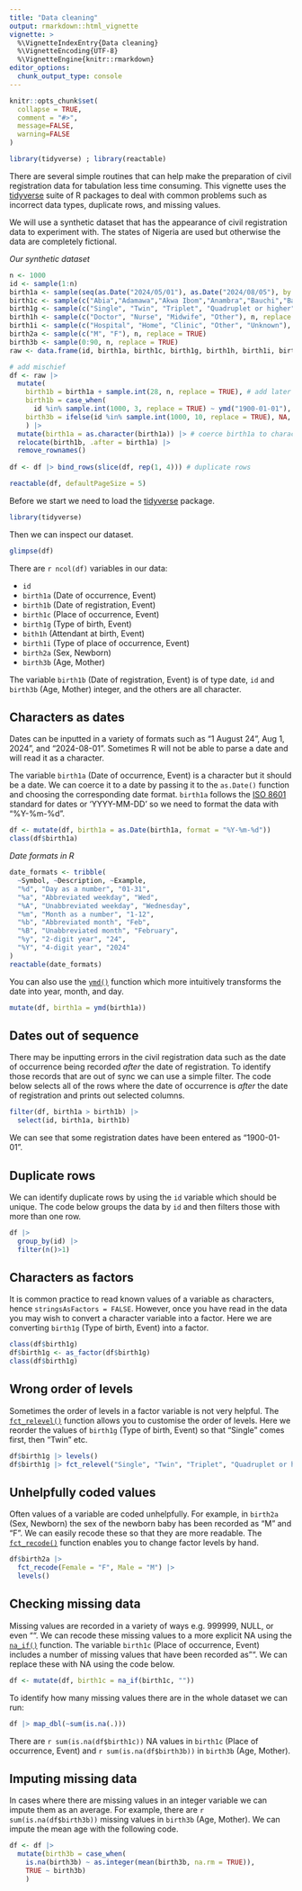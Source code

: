 ```yaml
---
title: "Data cleaning"
output: rmarkdown::html_vignette
vignette: >
  %\VignetteIndexEntry{Data cleaning}
  %\VignetteEncoding{UTF-8}
  %\VignetteEngine{knitr::rmarkdown}
editor_options: 
  chunk_output_type: console
---
```


```r
knitr::opts_chunk$set(
  collapse = TRUE,
  comment = "#>",
  message=FALSE, 
  warning=FALSE
)
```

```r
library(tidyverse) ; library(reactable)
```

There are several simple routines that can help make the preparation of civil registration data for tabulation less time consuming. This vignette uses the [tidyverse](https://www.tidyverse.org/) suite of R packages to deal with common problems such as incorrect data types, duplicate rows, and missing values.

We will use a synthetic dataset that has the appearance of civil registration data to experiment with. The states of Nigeria are used but otherwise the data are completely fictional.

*Our synthetic dataset*
```r
n <- 1000
id <- sample(1:n)
birth1a <- sample(seq(as.Date("2024/05/01"), as.Date("2024/08/05"), by = "day"), n, replace = TRUE)
birth1c <- sample(c("Abia","Adamawa","Akwa Ibom","Anambra","Bauchi","Bayelsa","Benue","Borno","Cross River","Delta","Ebonyi","Edo","Ekiti","Enugu","Federal Capital Territory","Gombe","Imo","Jigawa" ,"Kaduna","Kano","Katsina","Kebbi","Kogi","Kwara","Lagos","Nassarawa","Niger","Ogun","Ondo","Osun","Oyo","Plateau","Rivers","Sokoto","Taraba","Yobe","Zamfara", ""), n, replace = TRUE)
birth1g <- sample(c("Single", "Twin", "Triplet", "Quadruplet or higher"), n, replace = TRUE)
birth1h <- sample(c("Doctor", "Nurse", "Midwife", "Other"), n, replace = TRUE)
birth1i <- sample(c("Hospital", "Home", "Clinic", "Other", "Unknown"), n, replace = TRUE)
birth2a <- sample(c("M", "F"), n, replace = TRUE)
birth3b <- sample(0:90, n, replace = TRUE)
raw <- data.frame(id, birth1a, birth1c, birth1g, birth1h, birth1i, birth2a, birth3b)

# add mischief
df <- raw |>
  mutate(
    birth1b = birth1a + sample.int(28, n, replace = TRUE), # add later registration date
    birth1b = case_when(
      id %in% sample.int(1000, 3, replace = TRUE) ~ ymd("1900-01-01"), TRUE ~ birth1b), # add incorrect date
    birth3b = ifelse(id %in% sample.int(1000, 10, replace = TRUE), NA, birth3b) # add some missing values
    ) |>
  mutate(birth1a = as.character(birth1a)) |> # coerce birth1a to character
  relocate(birth1b, .after = birth1a) |>
  remove_rownames()
  
df <- df |> bind_rows(slice(df, rep(1, 4))) # duplicate rows

reactable(df, defaultPageSize = 5)
```

Before we start we need to load the [tidyverse](https://www.tidyverse.org/) package.
```r
library(tidyverse)
```

Then we can inspect our dataset. 
```r
glimpse(df)
```

There are `r ncol(df)` variables in our data:

- `id`
- `birth1a` (Date of occurrence, Event)
- `birth1b` (Date of registration, Event)
- `birth1c` (Place of occurrence, Event)
- `birth1g` (Type of birth, Event)
- `bith1h`  (Attendant at birth, Event)
- `birth1i` (Type of place of occurrence, Event)
- `birth2a` (Sex, Newborn)
- `birth3b` (Age, Mother)

The variable `birth1b` (Date of registration, Event) is of type date, `id` and `birth3b` (Age, Mother) integer, and the others are all character.

## Characters as dates
Dates can be inputted in a variety of formats such as "1 August 24", Aug 1, 2024", and "2024-08-01". Sometimes R will not be able to parse a date and will read it as a character. 

The variable `birth1a` (Date of occurrence, Event) is a character but it should be a date. We can coerce it to a date by passing it to the `as.Date()` function and choosing the corresponding date format. `birth1a` follows the [ISO 8601](https://www.iso.org/iso-8601-date-and-time-format.html) standard for dates or 'YYYY-MM-DD' so we need to format the data with "%Y-%m-%d". 

```r
df <- mutate(df, birth1a = as.Date(birth1a, format = "%Y-%m-%d"))
class(df$birth1a)
```

*Date formats in R*

```r
date_formats <- tribble(
  ~Symbol, ~Description, ~Example,
  "%d", "Day as a number", "01-31",
  "%a", "Abbreviated weekday", "Wed",
  "%A", "Unabbreviated weekday", "Wednesday",
  "%m", "Month as a number", "1-12",
  "%b", "Abbreviated month", "Feb",
  "%B", "Unabbreviated month", "February",
  "%y", "2-digit year", "24",
  "%Y", "4-digit year", "2024"
)
reactable(date_formats)
```

You can also use the [`ymd()`](https://lubridate.tidyverse.org/reference/ymd.html) function which more intuitively transforms the date into year, month, and day. 

```r
mutate(df, birth1a = ymd(birth1a))
```

## Dates out of sequence
There may be inputting errors in the civil registration data such as the date of occurrence being recorded *after* the date of registration. To identify those records that are out of sync we can use a simple filter. The code below selects all of the rows where the date of occurrence is *after* the date of registration and prints out selected columns.

```r
filter(df, birth1a > birth1b) |> 
  select(id, birth1a, birth1b)
```

We can see that some registration dates have been entered as "1900-01-01".

## Duplicate rows
We can identify duplicate rows by using the `id` variable which should be unique. The code below groups the data by `id` and then filters those with more than one row.
```r
df |> 
  group_by(id) |> 
  filter(n()>1)
```

## Characters as factors
It is common practice to read known values of a variable as characters, hence `stringsAsFactors = FALSE`. However, once you have read in the data you may wish to convert a character variable into a factor. Here we are converting `birth1g` (Type of birth, Event) into a factor.
```r
class(df$birth1g)
df$birth1g <- as_factor(df$birth1g)
class(df$birth1g)
```

## Wrong order of levels
Sometimes the order of levels in a factor variable is not very helpful. The [`fct_relevel()`](https://forcats.tidyverse.org/reference/fct_relevel.html) function allows you to customise the order of levels. Here we reorder the values of `birth1g` (Type of birth, Event) so that "Single" comes first, then "Twin" etc.
```r
df$birth1g |> levels()
df$birth1g |> fct_relevel("Single", "Twin", "Triplet", "Quadruplet or higher") |> levels()
```

## Unhelpfully coded values
Often values of a variable are coded unhelpfully. For example, in `birth2a` (Sex, Newborn) the sex of the newborn baby has been recorded as "M" and "F". We can easily recode these so that they are more readable. The [`fct_recode()`](https://forcats.tidyverse.org/reference/fct_recode.html) function enables you to change factor levels by hand.
```r
df$birth2a |> 
  fct_recode(Female = "F", Male = "M") |> 
  levels()
```

## Checking missing data
Missing values are recorded in a variety of ways e.g. 999999, NULL, or even "". We can recode these missing values to a more explicit NA using the [`na_if()`](https://dplyr.tidyverse.org/reference/na_if.html) function. The variable `birth1c` (Place of occurrence, Event) includes a number of missing values that have been recorded as "". We can replace these with NA using the code below.
```r
df <- mutate(df, birth1c = na_if(birth1c, ""))
```

To identify how many missing values there are in the whole dataset we can run:
```r
df |> map_dbl(~sum(is.na(.)))
```

There are `r sum(is.na(df$birth1c))` NA values in `birth1c` (Place of occurrence, Event) and `r sum(is.na(df$birth3b))` in `birth3b` (Age, Mother). 

## Imputing missing data
In cases where there are missing values in an integer variable we can impute them as an average. For example, there are `r sum(is.na(df$birth3b))` missing values in `birth3b` (Age, Mother). We can impute the mean age with the following code.
```r
df <- df |> 
  mutate(birth3b = case_when(
    is.na(birth3b) ~ as.integer(mean(birth3b, na.rm = TRUE)),
    TRUE ~ birth3b)
    )
```

<br>
